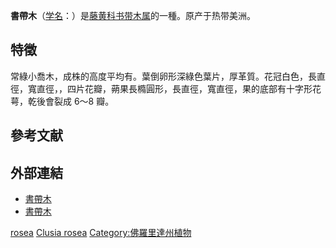 {{Speciesbox
|image= File:Starr_011025-0021_Clusia_rosea.jpg
|image_caption= 书带木的花与叶
|taxon= Clusia rosea
|authority= [[Jacq.|Jacq.]], 1760
}}

'''書帶木'''（[[学名|学名]]：''{{lang|la|Clusia rosea}}''）是[[藤黄科|藤黄科]][[书带木属|书带木属]]的一種。原产于热带美洲。

==特徵==
常綠小喬木，成株的高度平均有{{convert|2|to|4|m|ft}}。葉倒卵形深綠色葉片，厚革質。花冠白色，長直徑{{convert|10|to|12|cm|in}}，寬直徑{{convert|6|to|8|cm|in}}，，四片花瓣，蒴果長橢圓形，長直徑{{convert|4|to|6|cm|in}}，寬直徑{{convert|3.5|to|5.5|cm|in}}，果的底部有十字形花萼，乾後會裂成 6～8 瓣。

==參考文献==
{{Reflist}}

==外部連結==
{{commons|Clusia rosea}}
*[http://kplant.biodiv.tw/%E6%9B%B8%E5%B8%B6%E6%9C%A8/%E6%9B%B8%E5%B8%B6%E6%9C%A8.htm 書帶木] {{Wayback|url=http://kplant.biodiv.tw/%E6%9B%B8%E5%B8%B6%E6%9C%A8/%E6%9B%B8%E5%B8%B6%E6%9C%A8.htm |date=20140729224530 }}
*[http://www.yesgood.com.tw/plant_top/A_strokes/%E6%9B%B8%E5%B8%B6%E6%9C%A8/%E6%9B%B8%E5%B8%B6%E6%9C%A8.htm 書帶木] {{Wayback|url=http://www.yesgood.com.tw/plant_top/A_strokes/%E6%9B%B8%E5%B8%B6%E6%9C%A8/%E6%9B%B8%E5%B8%B6%E6%9C%A8.htm |date=20140726233136 }}
{{Taxonbar|from=Q5775234}}

[[Category:书带木属|rosea]]
[[Category:美洲植物|Clusia rosea]]
[[Category:佛羅里達州植物|Category:佛羅里達州植物]]